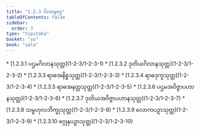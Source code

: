 ```yaml
---
title: "1.2.3 ဂိလာနဝဂ္ဂ"
tableOfContents: false
sidebar:
  order: 3
type: "tipitaka"
basket: "su"
book: "sala"
---
```



<DynamicBreadcrumb />



<TableOfContents book="sala" section="1.2.3">
* [1.2.3.1 ပဌမဂိလာနသုတ္တ](1-2-3/1-2-3-1)
* [1.2.3.2 ဒုတိယဂိလာနသုတ္တ](1-2-3/1-2-3-2)
* [1.2.3.3 ရာဓအနိစ္စသုတ္တ](1-2-3/1-2-3-3)
* [1.2.3.4 ရာဓဒုက္ခသုတ္တ](1-2-3/1-2-3-4)
* [1.2.3.5 ရာဓအနတ္တသုတ္တ](1-2-3/1-2-3-5)
* [1.2.3.6 ပဌမအဝိဇ္ဇာပဟာနသုတ္တ](1-2-3/1-2-3-6)
* [1.2.3.7 ဒုတိယအဝိဇ္ဇာပဟာနသုတ္တ](1-2-3/1-2-3-7)
* [1.2.3.8 သမ္ဗဟုလဘိက္ခုသုတ္တ](1-2-3/1-2-3-8)
* [1.2.3.9 လောကပဉှာသုတ္တ](1-2-3/1-2-3-9)
* [1.2.3.10 ဖဂ္ဂုနပဉှာသုတ္တ](1-2-3/1-2-3-10)
</TableOfContents>